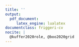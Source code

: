 ```yaml
---
title: ''
output: 
  pdf_document:
     latex_engine: lualatex
documentclass: friggeri-cv
nocite: |
  @kuffer2020role, @boo2020grid
---
```


```{=latex}
\header{Édith  } { Darin}
{\qquad \qquad Social sciences, Statistics and Geospatial Data Science}
      
      
\fcolorbox{white}{gray}{\parbox{\dimexpr\textwidth-1\fboxsep-1\fboxrule}{%
.....
}}

\begin{aside}
   \textbf{Gender}
     Female
   \textbf{Date of birth}
     Avril 20th, 1993
   \textbf{Nationality}
     French
   \textbf{Current home}
     Southampton, UK
    \textbf{Website}
     \href{https://edarin.github.io/resume/}{Personal} 
    \href{https://www.southampton.ac.uk/geography/about/staff/ecd1u18.page?#publications}{Institutional}
    ~
  \section{Contact}
     \textbf{Phone}
       +336 72 03 02 31
     \textbf{Skype}
       edithdarin
     \textbf{E-mail}
      \href{mailto:edith.darin@protonmail.com}{edith.darin@\\protonmail.com}
    ~
    \section{Tech repo}
    \textbf{Github}
    \href{https://github.com/edarin}{edarin}
    \textbf{OpenStreetMap}
    \href{https://www.openstreetmap.org/user/edithdarin/history#map=5/22.938/11.470}{edithdarin}
    ~
    \section{Programming}
    \textbf{OS Preferences}:
    Windows
    GNU/Linux
    \textbf{Statistical Programming:}
    R (+++)
    Python (+)
    \textbf{Reporting Purpose:}
   Microsoft Office (Word, Powerpoint, Excel)
      Latex
      R Markdown
      R Shiny
    ~
  \section{Languages}
    \textbf{French} native
    \textbf{English} fluent
    \textbf{German} intermediate
    \textbf{Italian} intermediate
    ~
\end{aside}

\section{Working Experiences}
\begin{entrylist}
  \entry
    {07/18}
    {Specialist Research Technician}
    {WorldPop, University of Southampton}
    {Population Modelling for LMICs in the lack of complete census. Lead modeller for hybrid census estimation in Burkina Faso. Country Engagement Work with Govt agencies. 
    Workshop and Training on Population Estimates with Statistics Office for the DRC, Burkina Faso and Mali. \\
    \textit{Methods developed:} Hierarchical Bayesian modelling incorporating survey data with geospatial covariates. Random Forest Model for producing high-resolution population estimates. Grid-based Spatial Sampling Design for Household Surveys.
    }
 \entry{01/17-08/17}{Data Scientist Intern}{UN World Food Program, HQ Rome}{ \emph{mVAM Unit:} dedicated to remote data collection on food security.  \\
  Research on how to apply Machine Learning for Propensity Score Weighting in Complex Survey Design. Scoping Study on High-Resolution Mapping of Food Security Indicators. Panel Attrition Analysis. Descriptive statistics on CDR data. Support Mission at Mali Country Office (Bamako).}
  \entry{07/16-12/16}{Data Scientist Intern}{Etalab, French Prime Minister's Task Force for OpenData}{- \emph{OpenFisca Project}: French Tax and Benefit System Micro-Simulation Software. Coding the law and developing teaching material. Generating a representative Synthetic Population.
  %\\ Statistically pertinent simulation of a population.
  Tools: Python (Jupyter Notebook). \\
  - \emph{Entrepreneurs d'Intérêt Général Project}  : Launching a governmental program for recruiting high-skilled developers on specific short-term projects.}
  \entry
    {02/15-03/15}
    {Economist Intern}
    {INSEE (French National Institute for Statistics)}
    {Micro-simulation model INES. Study on the Marginal Effective Tax Rate.}
  \entry
    {01/14-05/14}
    {Research Assistant}
    {École Normale Supérieure of Cachan}
    {Sociological research project about the lawyer profession. \\
    Method used: Sociological interview}
\end{entrylist}
\section{Education}
\begin{entrylist}
\entry
    {2018-2019}
    {MSc in Applied GIS and Remote Sensing}
    {University of Southampton, UK}
    {Dissertation Topic:\textit{ Slumness Mapping: an insight comparing survey data and geospatial covariates. A Use Case in Kinshasa, DRC.} With Distinction.}
    \entry
    {2015-2018}
    {MSc in Statistics and Economics}
    {\\Paris Graduate School of Economics, Statistics and Finance (ENSAE)}
    {Majors: Statistics, Machine Learning, Econometrics, Computational Social Sciences, Public Policy Evaluation. With Distinction.}
    \entry
    {2014-2015}
    {"Theory and Empirical Methods in Economics" Graduate Program}
    {\\École Normale Supérieure de Cachan and Paris School of Economics}
    {Erasmus: Humboldt (Berlin), Galatasaray (Istanbul). First class honours.}
    \entry
    {2013 - 2014}
    {Double Bachelor's Degree in Economics and Sociology}
    {\\ENS Cachan, Université Paris-I-Panthéon-Sorbonne}
    {First class honours.}
    \entry
    {2011 - 2013}
    {Hypokhâgne and Khâgne B/L}
    {Lycée Henri-IV, Paris, France}
    {\emph{Two-year highly selective classes to prepare for the "Grandes Ecoles".} \\ Majors : literature, philosophy, mathematics, economics and sociology.}
\end{entrylist}
\clearpage

\begin{noside}
\section{Academic Outcomes}
\textbf{Teaching}
\begin{itemize}
\item Dec 2020: Gridded Population Workshop for Joseph Ki-Zerbo and Norbert Zongo University, Burkina Faso
    \item July-Aug 2020: R Foundations Course for different Nigerian national agencies
    \item May 2020: Population Modelling Webinar, GRID3 Webinar Series, \href{https://www.youtube.com/watch?v=HMFM8HzLfH8}{LINK}
    \item Nov 2019: Population Modelling Session at the Data Science Nigeria Bootcamp, \href{https://github.com/GRID3/DSNTraining}{LINK}
\end{itemize}



\textbf{Papers}
\begin{itemize}
\item Small area population estimates using random forest top-down disaggregation: An R tutorial; Leasure DR, \textbf{Darin E}, Tatem AJ, 2020.  \textit{WorldPop, University of Southampton}. doi:10.5258/SOTON/WP00697, \href{https://htmlpreview.github.io/?https://github.com/wpgp/top-down-tutorial/blob/master/4_tutorial.html#Suggested_Citation}{LINK}.
    \item The role of earth observation in an integrated deprived area mapping "system" for low-to-middle income countries, Kuffer, M.; Thomson, D.R.; Boo, G.; Mahabir, R.; Grippa, T.; Vanhuysse, S.; Engstrom, R.; Ndugwa, R.; Makau, J.; \textbf{Darin, E}.; de Albuquerque, J.P. and Kabaria, C, \textit{Remote Sensing}, 2020, 12, 982, \href{https://www.mdpi.com/2072-4292/12/6/982}{LINK} 
    \item A grid-based sample design framework for household surveys, Boo G; \textit{Darin E}; Thomson DR and Tatem AJ, \textit{Gates Open Research} 2020, 4:13, \href{https://gatesopenresearch.org/articles/4-13/v1}{LINK}
\end{itemize}

\textbf{Posters}
\begin{itemize}

    \item A grid-based sampling design for household surveys in the absence of actionable sampling frames,  Boo G; \textbf{Darin E}; Thomson DR and Tatem AJ, \textit{GEOMED 2019}, 2019 \href{https://www.researchgate.net/publication/335321024_A_grid-based_sampling_design_for_household_surveys_in_the_absence_of_actionable_sampling_frames?channel=doi&linkId=5d5e5af7458515210257da36&showFulltext=true}{LINK}
    \item High-resolution population mapping and estimation in the western part of the Democratic Republic of Congo, \textbf{Darin E}; Boo G;  Leasure DL and Tatem AJ, \textit{GEOMED 2019}, 2019  \href{https://www.researchgate.net/publication/335320708_High-resolution_population_mapping_and_estimation_in_the_western_part_of_the_Democratic_Republic_of_Congo?channel=doi&linkId=5d5e587f299bf1b97cfd0ba7&showFulltext=true}{LINK}
\end{itemize}

\textbf{Datasets}
\begin{itemize}
\item  Census disaggregated gridded population estimates for Sierra Leone, version 2.0 (2015), WorldPop and Statistics Sierra Leone, 2021, \textit{University of Southampton}, doi:10.5258/SOTON/WP00714, \href{https://wopr.worldpop.org/?SLE/Population}{LINK}
    \item Census-based gridded population estimates for Burkina Faso (2019), version 1.0, WorldPop and Institut National de la Statistique et de la Démographie du Burkina Faso, \textit{WorldPop, University of Southampton}, 2021, \href{https://wopr.worldpop.org/?BFA/Population/v1.0}{LINK}
    \item Modelled gridded population estimates for the Kinshasa, Kongo-Central, Kwango, Kwilu, and Mai-Ndombe provinces in the Democratic Republic of the Congo 2018, version 2.0, Boo G; \textbf{Darin E}; Leasure DR; Dooley CA; Chamberlain HR; Lazar AN; Tatem AJ, \textit{WorldPop, University of Southampton}, 2020, \href{https://wopr.worldpop.org/?COD/Population/v2.0}{LINK}
\end{itemize}
\textbf{R Package}
\begin{itemize}
    \item wopr: An R package to query the WorldPop Open Population Repository, version 1.0.1, Leasure DR; Bondarenko M; \textbf{Darin E}; Tatem AJ, \textit{WorldPop, University of Southampton}, 2020, \href{https://apps.worldpop.org/woprVision/}{LINK}
\end{itemize}

\textbf{Contributions}
\begin{itemize}
    \item Financial Incentives to Work in France between 1998 and 2014, Sicsic M, \textit{Economie et Statistique}, 2020, \href{https://www.persee.fr/doc/estat_0336-1454_2018_num_503_1_10852}{LINK}
    \item Les taux marginaux effectifs de prélèvement pour les personnes en emploi en France en 2014, Fourcot J and Sicsic M, \textit{Direction des statistiques démographiques et sociales}, 2017, \href{https://www.insee.fr/fr/statistiques/fichier/2581807/F1701.pdf}{LINK}
       \item Éthique et TIC : A quoi sert l’Ordre des avocats ?, Bastard B; Boigeol A; Bénec'H-Le Roux P; Jamet L and Printz A, \textit{ Mission de Recherche Droit et Justice}, 2016, \href{https://halshs.archives-ouvertes.fr/halshs-01592917/document}{LINK}
\end{itemize}

\section{Awards}
 \begin{itemize}
 \item University of Southampton, Faculty of Environmental and Life Sciences Dean's List Award, 2019
 \item Vice-Chancellor Award for Research Impact, University of Southampton, 2018
    \item Scholarship Sarah Andrieux for Social and Economics Research (800€), 2017
    \item  Finalist for OpenFisca of the Open Government Partnership Hackathon (Paris Summit 2016)
     \item Four-year scholarship at the École Normale supérieure de Cachan (4x15,600€), 2015

 \end{itemize}
\begin{flushright}
\emph{Édith Darin, \today}
\end{flushright}
\end{noside}
```
